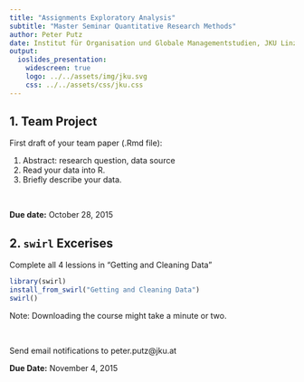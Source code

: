 ```yaml
---
title: "Assignments Exploratory Analysis"
subtitle: "Master Seminar Quantitative Research Methods"
author: Peter Putz
date: Institut für Organisation und Globale Managementstudien, JKU Linz
output: 
  ioslides_presentation:
    widescreen: true
    logo: ../../assets/img/jku.svg
    css: ../../assets/css/jku.css
---
```


## 1. Team Project

First draft of your team paper (.Rmd file):

1. Abstract: research question, data source
2. Read your data into R.
3. Briefly describe your data.

\

**Due date:** October 28, 2015



## 2. `swirl` Excerises

Complete all 4 lessions in "Getting and Cleaning Data"

```r
library(swirl)
install_from_swirl("Getting and Cleaning Data")
swirl()
```

Note: Downloading the course might take a minute or two.

\

Send email notifications to peter.putz@jku.at

**Due Date:** November 4, 2015